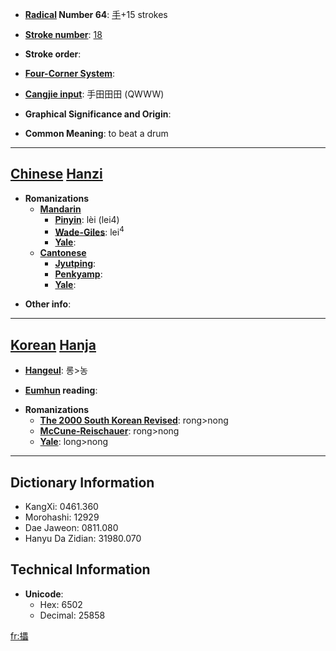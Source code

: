 * '''[[Wiktionary:Chinese radical index| Radical]] Number 64''': [[Wiktionary:Chinese radical index 手|手]]+15 strokes

* '''[[Wiktionary:Chinese total strokes index|Stroke number]]''': [[Wiktionary:Chinese total strokes index 18|18]]

* '''Stroke order''': 

* '''[[Wiktionary:Chinese four corner index|Four-Corner System]]''': 

* '''[[Wiktionary:Chinese Cangjie index|Cangjie input]]''': 手田田田 (QWWW)

* '''Graphical Significance and Origin''': 

* '''Common Meaning''': to beat a drum

----

== [[Chinese]] [[Hanzi]] ==

* '''Romanizations'''
** '''[[Mandarin]]'''
*** '''[[Pinyin]]''': lèi (lei4)
*** '''[[Wade-Giles]]''': lei<sup>4</sup>
*** '''[[Yale]]''': 
** '''[[Cantonese]]'''
*** '''[[Jyutping]]''':
*** '''[[Penkyamp]]''': 
*** '''[[Yale]]''': 

* '''Other info''': 

----

== [[Korean]] [[Hanja]] ==

* '''[[Hangeul]]''': 롱>농

* '''[[Eumhun]] reading''': 

* '''Romanizations'''
** '''[[The 2000 South Korean Revised Romanization|The 2000 South Korean Revised]]''': rong>nong
** '''[[McCune-Reischauer]]''': rong>nong
** '''[[Yale]]''': long>nong

----

== Dictionary Information ==

* KangXi: 0461.360
* Morohashi: 12929
* Dae Jaweon: 0811.080
* Hanyu Da Zidian: 31980.070

== Technical Information ==

* '''Unicode''':
** Hex: 6502
** Decimal: 25858

[[fr:攂]]